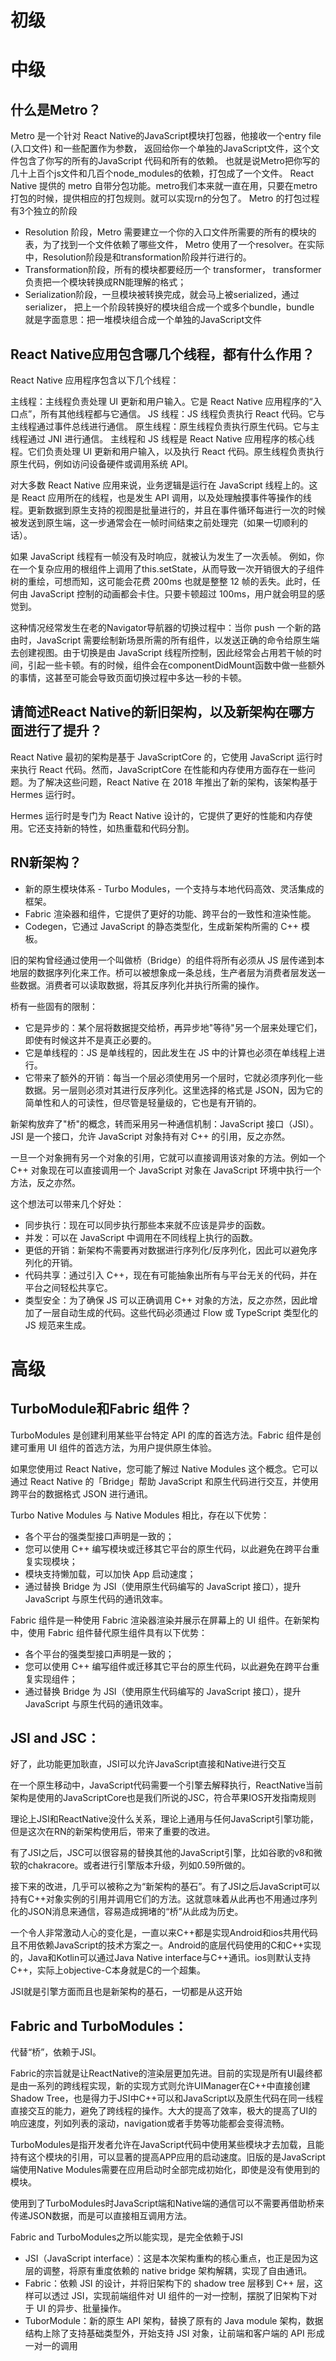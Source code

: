 # 初级
# 中级
## 什么是Metro？
Metro 是一个针对 React Native的JavaScript模块打包器，他接收一个entry file (入口文件) 和一些配置作为参数，
返回给你一个单独的JavaScript文件，这个文件包含了你写的所有的JavaScript 代码和所有的依赖。
也就是说Metro把你写的几十上百个js文件和几百个node_modules的依赖，打包成了一个文件。
React Native 提供的 metro 自带分包功能。metro我们本来就一直在用，只要在metro打包的时候，提供相应的打包规则。就可以实现rn的分包了。
Metro 的打包过程有3个独立的阶段
* Resolution 阶段，Metro 需要建立一个你的入口文件所需要的所有的模块的表，为了找到一个文件依赖了哪些文件，
Metro 使用了一个resolver。在实际中，Resolution阶段是和transformation阶段并行进行的。
* Transformation阶段，所有的模块都要经历一个 transformer， transformer 负责把一个模块转换成RN能理解的格式；
* Serialization阶段，一旦模块被转换完成，就会马上被serialized，通过serializer，
把上一个阶段转换好的模块组合成一个或多个bundle，bundle 就是字面意思：把一堆模块组合成一个单独的JavaScript文件
## React Native应用包含哪几个线程，都有什么作用？
React Native 应用程序包含以下几个线程：

主线程：主线程负责处理 UI 更新和用户输入。它是 React Native 应用程序的“入口点”，所有其他线程都与它通信。
JS 线程：JS 线程负责执行 React 代码。它与主线程通过事件总线进行通信。
原生线程：原生线程负责执行原生代码。它与主线程通过 JNI 进行通信。 主线程和 JS 线程是 React Native 应用程序的核心线程。它们负责处理 UI 更新和用户输入，以及执行 React 代码。原生线程负责执行原生代码，例如访问设备硬件或调用系统 API。

对大多数 React Native 应用来说，业务逻辑是运行在 JavaScript 线程上的。这是 React 应用所在的线程，也是发生 API 调用，以及处理触摸事件等操作的线程。更新数据到原生支持的视图是批量进行的，并且在事件循环每进行一次的时候被发送到原生端，这一步通常会在一帧时间结束之前处理完（如果一切顺利的话）。

如果 JavaScript 线程有一帧没有及时响应，就被认为发生了一次丢帧。 例如，你在一个复杂应用的根组件上调用了this.setState，从而导致一次开销很大的子组件树的重绘，可想而知，这可能会花费 200ms 也就是整整 12 帧的丢失。此时，任何由 JavaScript 控制的动画都会卡住。只要卡顿超过 100ms，用户就会明显的感觉到。

这种情况经常发生在老的Navigator导航器的切换过程中：当你 push 一个新的路由时，JavaScript 需要绘制新场景所需的所有组件，以发送正确的命令给原生端去创建视图。由于切换是由 JavaScript 线程所控制，因此经常会占用若干帧的时间，引起一些卡顿。有的时候，组件会在componentDidMount函数中做一些额外的事情，这甚至可能会导致页面切换过程中多达一秒的卡顿。
## 请简述React Native的新旧架构，以及新架构在哪方面进行了提升？
React Native 最初的架构是基于 JavaScriptCore 的，它使用 JavaScript 运行时来执行 React 代码。然而，JavaScriptCore 在性能和内存使用方面存在一些问题。为了解决这些问题，React Native 在 2018 年推出了新的架构，该架构基于 Hermes 运行时。

Hermes 运行时是专门为 React Native 设计的，它提供了更好的性能和内存使用。它还支持新的特性，如热重载和代码分割。
## RN新架构？
* 新的原生模块体系 - Turbo Modules，一个支持与本地代码高效、灵活集成的框架。
* Fabric 渲染器和组件，它提供了更好的功能、跨平台的一致性和渲染性能。
* Codegen，它通过 JavaScript 的静态类型化，生成新架构所需的 C++ 模板。

旧的架构曾经通过使用一个叫做桥（Bridge）的组件将所有必须从 JS 层传递到本地层的数据序列化来工作。桥可以被想象成一条总线，生产者层为消费者层发送一些数据。消费者可以读取数据，将其反序列化并执行所需的操作。

桥有一些固有的限制：

* 它是异步的：某个层将数据提交给桥，再异步地"等待"另一个层来处理它们，即使有时候这并不是真正必要的。
* 它是单线程的：JS 是单线程的，因此发生在 JS 中的计算也必须在单线程上进行。
* 它带来了额外的开销：每当一个层必须使用另一个层时，它就必须序列化一些数据。另一层则必须对其进行反序列化。这里选择的格式是 JSON，因为它的简单性和人的可读性，但尽管是轻量级的，它也是有开销的。

新架构放弃了"桥"的概念，转而采用另一种通信机制：JavaScript 接口（JSI）。JSI 是一个接口，允许 JavaScript 对象持有对 C++ 的引用，反之亦然。

一旦一个对象拥有另一个对象的引用，它就可以直接调用该对象的方法。例如一个 C++ 对象现在可以直接调用一个 JavaScript 对象在 JavaScript 环境中执行一个方法，反之亦然。

这个想法可以带来几个好处：

* 同步执行：现在可以同步执行那些本来就不应该是异步的函数。
* 并发：可以在 JavaScript 中调用在不同线程上执行的函数。
* 更低的开销：新架构不需要再对数据进行序列化/反序列化，因此可以避免序列化的开销。
* 代码共享：通过引入 C++，现在有可能抽象出所有与平台无关的代码，并在平台之间轻松共享它。
* 类型安全：为了确保 JS 可以正确调用 C++ 对象的方法，反之亦然，因此增加了一层自动生成的代码。这些代码必须通过 Flow 或 TypeScript 类型化的 JS 规范来生成。

# 高级
## TurboModule和Fabric 组件？
TurboModules 是创建利用某些平台特定 API 的库的首选方法。Fabric 组件是创建可重用 UI 组件的首选方法，为用户提供原生体验。

如果您使用过 React Native，您可能了解过 Native Modules 这个概念。它可以通过 React Native 的「Bridge」帮助 JavaScript 和原生代码进行交互，并使用跨平台的数据格式 JSON 进行通讯。

Turbo Native Modules 与 Native Modules 相比，存在以下优势：

* 各个平台的强类型接口声明是一致的；
* 您可以使用 C++ 编写模块或迁移其它平台的原生代码，以此避免在跨平台重复实现模块；
* 模块支持懒加载，可以加快 App 启动速度；
* 通过替换 Bridge 为 JSI（使用原生代码编写的 JavaScript 接口），提升 JavaScript 与原生代码的通讯效率。

Fabric 组件是一种使用 Fabric 渲染器渲染并展示在屏幕上的 UI 组件。在新架构中，使用 Fabric 组件替代原生组件具有以下优势：

* 各个平台的强类型接口声明是一致的；
* 您可以使用 C++ 编写组件或迁移其它平台的原生代码，以此避免在跨平台重复实现组件；
* 通过替换 Bridge 为 JSI（使用原生代码编写的 JavaScript 接口），提升 JavaScript 与原生代码的通讯效率。

## JSI and JSC：
好了，此功能更加耿直，JSI可以允许JavaScript直接和Native进行交互

在一个原生移动中，JavaScript代码需要一个引擎去解释执行，ReactNative当前架构是使用的JavaScriptCore也是我们所说的JSC，符合苹果IOS开发指南规则

理论上JSI和ReactNative没什么关系，理论上通用与任何JavaScript引擎功能，但是这次在RN的新架构使用后，带来了重要的改进。

有了JSI之后，JSC可以很容易的替换其他的JavaScript引擎，比如谷歌的v8和微软的chakracore。或者进行引擎版本升级，列如0.59所做的。

接下来的改进，几乎可以被称之为“新架构的基石”。有了JSI之后JavaScript可以持有C++对象实例的引用并调用它们的方法。这就意味着从此再也不用通过序列化的JSON消息来通信，容易造成拥堵的“桥”从此成为历史。

一个令人非常激动人心的变化是，一直以来C++都是实现Android和ios共用代码且不用依赖JavaScript的技术方案之一。Android的底层代码使用的C和C++实现的，Java和Kotlin可以通过Java Native interface与C++通讯。ios则默认支持C++，实际上objective-C本身就是C的一个超集。

JSI就是引擎方面而且也是新架构的基石，一切都是从这开始

## Fabric and TurboModules：
代替“桥”，依赖于JSI。

Fabric的宗旨就是让ReactNative的渲染层更加先进。目前的实现是所有UI最终都是由一系列的跨线程实现，新的实现方式则允许UIManager在C++中直接创建Shadow Tree，也是得力于JSI中C++可以和JavaScript以及原生代码在同一线程直接交互的能力，避免了跨线程的操作。大大的提高了效率，极大的提高了UI的响应速度，列如列表的滚动，navigation或者手势等功能都会变得流畅。

TurboModules是指开发者允许在JavaScript代码中使用某些模块才去加载，且能持有这个模块的引用，可以显著的提高APP应用的启动速度。旧版的是JavaScript端使用Native Modules需要在应用启动时全部完成初始化，即使是没有使用到的模块。

使用到了TurboModules时JavaScript端和Native端的通信可以不需要再借助桥来传递JSON数据，而是可以直接相互调用方法。

Fabric and TurboModules之所以能实现，是完全依赖于JSI

* JSI（JavaScript interface）：这是本次架构重构的核心重点，也正是因为这层的调整，将原有重度依赖的 native bridge 架构解耦，实现了自由通讯。
* Fabric：依赖 JSI 的设计，并将旧架构下的 shadow tree 层移到 C++ 层，这样可以透过 JSI，实现前端组件对 UI 组件的一对一控制，摆脱了旧架构下对于 UI 的异步、批量操作。
* TuborModule：新的原生 API 架构，替换了原有的 Java module 架构，数据结构上除了支持基础类型外，开始支持 JSI 对象，让前端和客户端的 API 形成一对一的调用





